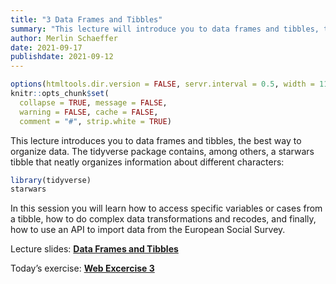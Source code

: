 ```yaml
---
title: "3 Data Frames and Tibbles"
summary: "This lecture will introduce you to data frames and tibbles, the best way to organize data in R."
author: Merlin Schaeffer
date: 2021-09-17
publishdate: 2021-09-12
---
```


```r
options(htmltools.dir.version = FALSE, servr.interval = 0.5, width = 115, digits = 2)
knitr::opts_chunk$set(
  collapse = TRUE, message = FALSE, 
  warning = FALSE, cache = FALSE,
  comment = "#", strip.white = TRUE)
```

This lecture introduces you to data frames and tibbles, the best way to organize data. The tidyverse package contains, among others, a starwars tibble that neatly organizes information about different characters:
```r
library(tidyverse)
starwars
```

In this session you will learn how to access specific variables or cases from a tibble, how to do complex data transformations and recodes, and finally, how to use an API to import data from the European Social Survey.

Lecture slides: [**Data Frames and Tibbles**](/3-Data-Frames/3-Data-Frames.html)

Today's exercise: [**Web Excercise 3**](/exercises/exercise3.html)
